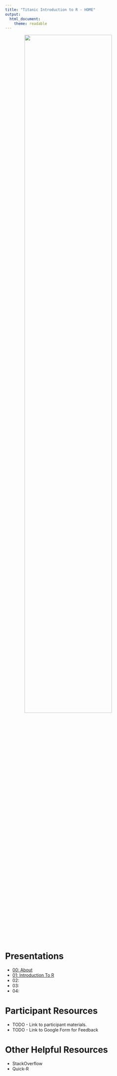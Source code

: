 ```yaml
---
title: "Titanic Introduction to R - HOME"
output:
  html_document:
    theme: readable
---
```


<img src="img/titanic-cobh-harbour-1912.jpg" width=75% style="display:block;margin-left:auto;margin-right:auto">

# Presentations

- <a href="https://choens.github.io/titanic-workshop/00-about.html" target="_blank">00: About</a>
- <a href="https://choens.github.io/titanic-workshop/01-introduction-to-r.html" target="_blank">01: Introduction To R</a>
- 02:
- 03:
- 04:

# Participant Resources

- TODO - Link to participant materials.
- TODO - Link to Google Form for Feedback

# Other Helpful Resources

- StackOverflow
- Quick-R
